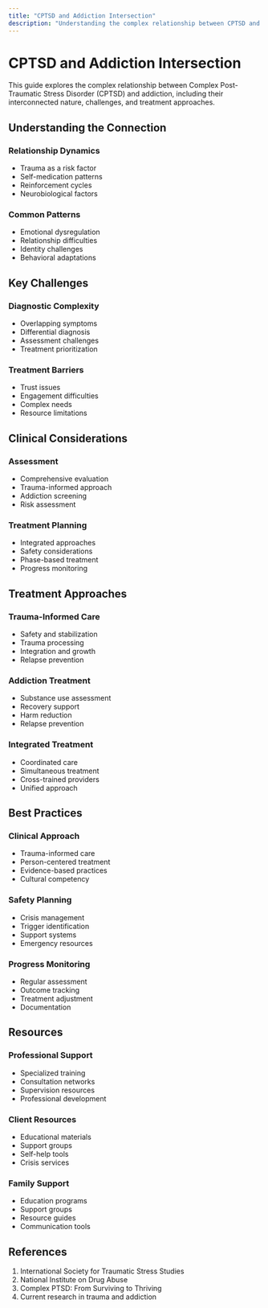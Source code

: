 ```yaml
---
title: "CPTSD and Addiction Intersection"
description: "Understanding the complex relationship between CPTSD and addiction"
---
```


# CPTSD and Addiction Intersection

This guide explores the complex relationship between Complex Post-Traumatic Stress Disorder (CPTSD) and addiction, including their interconnected nature, challenges, and treatment approaches.

## Understanding the Connection

### Relationship Dynamics

- Trauma as a risk factor
- Self-medication patterns
- Reinforcement cycles
- Neurobiological factors

### Common Patterns

- Emotional dysregulation
- Relationship difficulties
- Identity challenges
- Behavioral adaptations

## Key Challenges

### Diagnostic Complexity

- Overlapping symptoms
- Differential diagnosis
- Assessment challenges
- Treatment prioritization

### Treatment Barriers

- Trust issues
- Engagement difficulties
- Complex needs
- Resource limitations

## Clinical Considerations

### Assessment

- Comprehensive evaluation
- Trauma-informed approach
- Addiction screening
- Risk assessment

### Treatment Planning

- Integrated approaches
- Safety considerations
- Phase-based treatment
- Progress monitoring

## Treatment Approaches

### Trauma-Informed Care

- Safety and stabilization
- Trauma processing
- Integration and growth
- Relapse prevention

### Addiction Treatment

- Substance use assessment
- Recovery support
- Harm reduction
- Relapse prevention

### Integrated Treatment

- Coordinated care
- Simultaneous treatment
- Cross-trained providers
- Unified approach

## Best Practices

### Clinical Approach

- Trauma-informed care
- Person-centered treatment
- Evidence-based practices
- Cultural competency

### Safety Planning

- Crisis management
- Trigger identification
- Support systems
- Emergency resources

### Progress Monitoring

- Regular assessment
- Outcome tracking
- Treatment adjustment
- Documentation

## Resources

### Professional Support

- Specialized training
- Consultation networks
- Supervision resources
- Professional development

### Client Resources

- Educational materials
- Support groups
- Self-help tools
- Crisis services

### Family Support

- Education programs
- Support groups
- Resource guides
- Communication tools

## References

1. International Society for Traumatic Stress Studies
2. National Institute on Drug Abuse
3. Complex PTSD: From Surviving to Thriving
4. Current research in trauma and addiction
